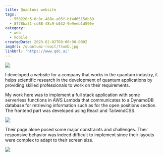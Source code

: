 ```yaml
---
title: Quantumz website
tags:
  - 550220c5-0c8c-488e-a05f-bf4d6515db39
  - 8778ba31-cd88-48c9-b032-9e9eeb1d590e
category:
  - web
  - mobile
createdDate: 2023-02-02T08:00:00.000Z
imgUrl: /quantumz-react/thumb.jpg
linkUrl: 'https://www.qdc.ai'
---
```


![](/quantumz-react/1.jpg)

I developed a website for a company that works in the quantum industry, it helps scientific research in the development of quantum applications by providing skilled professionals to work on their requirements.

My work here was to implement a full stack application with some serverless functions in AWS Lambda that communicates to a DynamoDB database for retrieving information such as for the open positions section. The frontend part was developed using React and TailwindCSS.

![](/quantumz-react/2.jpg)

Their page alone posed some major constraints and challenges. Their responsive behavior was indeed difficult to implement since their layouts were complex to adapt to their screen size.

![](/quantumz-react/3.jpg)
